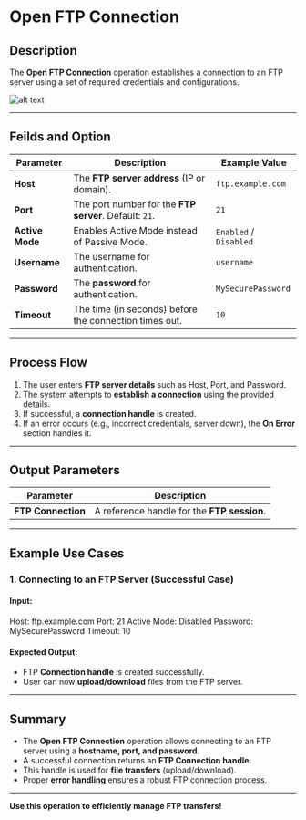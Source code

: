 # Open FTP Connection

## Description
The **Open FTP Connection** operation establishes a connection to an FTP server using a set of required credentials and configurations.

![alt text](../../../assets/ftp/open-ftp-connection.png)

---

## Feilds and Option

| Parameter     | Description                                             | Example Value                |
|--------------|---------------------------------------------------------|------------------------------|
| **Host**     | The **FTP server address** (IP or domain).              | `ftp.example.com`            |
| **Port**     | The port number for the **FTP server**. Default: `21`.  | `21`                         |
| **Active Mode** | Enables Active Mode instead of Passive Mode.         | `Enabled` / `Disabled`       |
| **Username**   | The username for authentication.                      | `username`
| **Password** | The **password** for authentication.                    | `MySecurePassword`           |
| **Timeout**  | The time (in seconds) before the connection times out.  | `10`                         |

---

## **Process Flow**
1. The user enters **FTP server details** such as Host, Port, and Password.
2. The system attempts to **establish a connection** using the provided details.
3. If successful, a **connection handle** is created.
4. If an error occurs (e.g., incorrect credentials, server down), the **On Error** section handles it.

---

## **Output Parameters**

| Parameter        | Description                                             |
|-----------------|---------------------------------------------------------|
| **FTP Connection** | A reference handle for the **FTP session**.           |

---

## **Example Use Cases**

### **1. Connecting to an FTP Server (Successful Case)**

#### **Input:**

Host: ftp.example.com Port: 21 Active Mode: Disabled Password: MySecurePassword Timeout: 10

#### **Expected Output:**

- FTP **Connection handle** is created successfully.
- User can now **upload/download** files from the FTP server.

---

## **Summary**
- The **Open FTP Connection** operation allows connecting to an FTP server using a **hostname, port, and password**.
- A successful connection returns an **FTP Connection handle**.
- This handle is used for **file transfers** (upload/download).
- Proper **error handling** ensures a robust FTP connection process.

---

**Use this operation to efficiently manage FTP transfers!**
